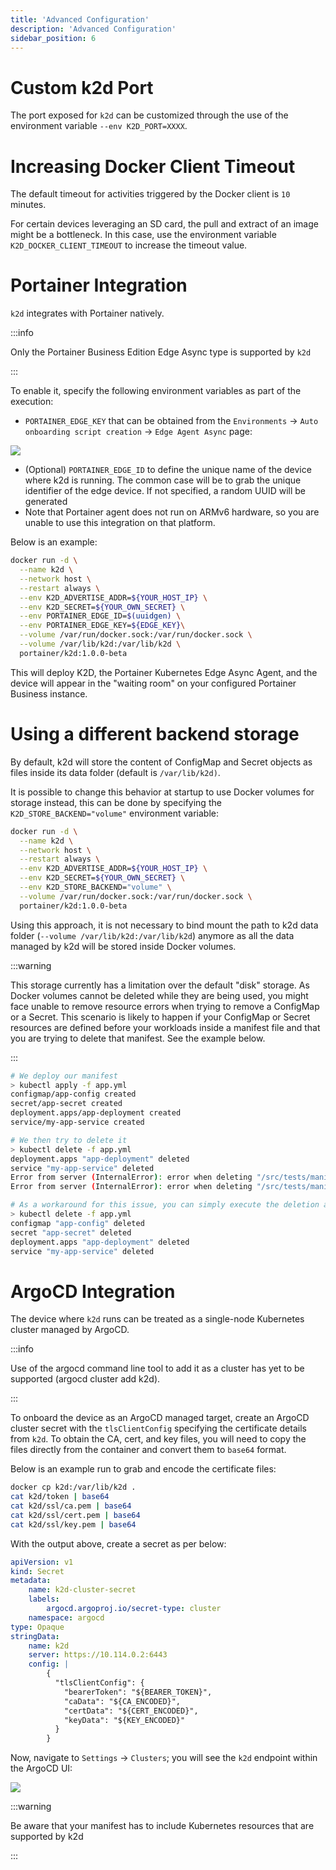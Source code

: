 ```yaml
---
title: 'Advanced Configuration'
description: 'Advanced Configuration'
sidebar_position: 6
---
```


# Custom k2d Port

The port exposed for `k2d` can be customized through the use of the environment variable `--env K2D_PORT=XXXX`.

# Increasing Docker Client Timeout

The default timeout for activities triggered by the Docker client is `10` minutes.

For certain devices leveraging an SD card, the pull and extract of an image might be a bottleneck. In this case, use the environment variable `K2D_DOCKER_CLIENT_TIMEOUT` to increase the timeout value.

# Portainer Integration

`k2d` integrates with Portainer natively.

:::info

Only the Portainer Business Edition Edge Async type is supported by `k2d`

:::

To enable it, specify the following environment variables as part of the execution:

-   `PORTAINER_EDGE_KEY` that can be obtained from the `Environments` -> `Auto onboarding script creation` -> `Edge Agent Async` page:

![](./images/image3.png)

-   (Optional) `PORTAINER_EDGE_ID` to define the unique name of the device where k2d is running. The common case will be to grab the unique identifier of the edge device. If not specified, a random UUID will be generated
-   Note that Portainer agent does not run on ARMv6 hardware, so you are unable to use this integration on that platform.

Below is an example:

```bash
docker run -d \
  --name k2d \
  --network host \
  --restart always \
  --env K2D_ADVERTISE_ADDR=${YOUR_HOST_IP} \
  --env K2D_SECRET=${YOUR_OWN_SECRET} \
  --env PORTAINER_EDGE_ID=$(uuidgen) \
  --env PORTAINER_EDGE_KEY=${EDGE_KEY}\
  --volume /var/run/docker.sock:/var/run/docker.sock \
  --volume /var/lib/k2d:/var/lib/k2d \
  portainer/k2d:1.0.0-beta
```

This will deploy K2D, the Portainer Kubernetes Edge Async Agent, and the device will appear in the "waiting room" on your configured Portainer Business instance.

# Using a different backend storage

By default, k2d will store the content of ConfigMap and Secret objects as files inside its data folder (default is `/var/lib/k2d)`.

It is possible to change this behavior at startup to use Docker volumes for storage instead, this can be done by specifying the `K2D_STORE_BACKEND="volume"` environment variable:

```bash
docker run -d \
  --name k2d \
  --network host \
  --restart always \
  --env K2D_ADVERTISE_ADDR=${YOUR_HOST_IP} \
  --env K2D_SECRET=${YOUR_OWN_SECRET} \
  --env K2D_STORE_BACKEND="volume" \
  --volume /var/run/docker.sock:/var/run/docker.sock \
  portainer/k2d:1.0.0-beta
```

Using this approach, it is not necessary to bind mount the path to k2d data folder (`--volume /var/lib/k2d:/var/lib/k2d`) anymore as all the data managed by k2d will be stored inside Docker volumes.

:::warning

This storage currently has a limitation over the default "disk" storage. As Docker volumes cannot be deleted while they are being used, you might face unable to remove resource errors when trying to remove a ConfigMap or a Secret. This scenario is likely to happen if your ConfigMap or Secret resources are defined before your workloads inside a manifest file and that you are trying to delete that manifest. See the example below.

:::

```bash
# We deploy our manifest
> kubectl apply -f app.yml
configmap/app-config created
secret/app-secret created
deployment.apps/app-deployment created
service/my-app-service created

# We then try to delete it
> kubectl delete -f app.yml
deployment.apps "app-deployment" deleted
service "my-app-service" deleted
Error from server (InternalError): error when deleting "/src/tests/manifests/deployment-2.yml": an error on the server ("unable to delete configmap: unable to remove Docker volume: Error response from daemon: remove k2d-configmap-default-app-config: volume is in use - [c7f555532b617230072e243f412cebdaba860f12e087784bfe459c8e02ab4431]") has prevented the request from succeeding (delete configmaps app-config)
Error from server (InternalError): error when deleting "/src/tests/manifests/deployment-2.yml": an error on the server ("unable to delete secret: unable to remove Docker volume: Error response from daemon: remove k2d-secret-default-app-secret: volume is in use - [c7f555532b617230072e243f412cebdaba860f12e087784bfe459c8e02ab4431]") has prevented the request from succeeding (delete secrets app-secret)

# As a workaround for this issue, you can simply execute the deletion again
> kubectl delete -f app.yml
configmap "app-config" deleted
secret "app-secret" deleted
deployment.apps "app-deployment" deleted
service "my-app-service" deleted
```

# ArgoCD Integration

The device where `k2d` runs can be treated as a single-node Kubernetes cluster managed by ArgoCD.

:::info

Use of the argocd command line tool to add it as a cluster has yet to be supported (argocd cluster add k2d).

:::

To onboard the device as an ArgoCD managed target, create an ArgoCD cluster secret with the `tlsClientConfig` specifying the certificate details from `k2d`. To obtain the CA, cert, and key files, you will need to copy the files directly from the container and convert them to `base64` format.

Below is an example run to grab and encode the certificate files:

```bash
docker cp k2d:/var/lib/k2d .
cat k2d/token | base64
cat k2d/ssl/ca.pem | base64
cat k2d/ssl/cert.pem | base64
cat k2d/ssl/key.pem | base64
```

With the output above, create a secret as per below:

```yaml
apiVersion: v1
kind: Secret
metadata:
    name: k2d-cluster-secret
    labels:
        argocd.argoproj.io/secret-type: cluster
    namespace: argocd
type: Opaque
stringData:
    name: k2d
    server: https://10.114.0.2:6443
    config: |
        {
          "tlsClientConfig": {
            "bearerToken": "${BEARER_TOKEN}",
            "caData": "${CA_ENCODED}",
            "certData": "${CERT_ENCODED}",
            "keyData": "${KEY_ENCODED}"
          }
        }
```

Now, navigate to `Settings` -> `Clusters`; you will see the `k2d` endpoint within the ArgoCD UI:

![](./images/image4.png)

:::warning

Be aware that your manifest has to include Kubernetes resources that are supported by k2d

:::
